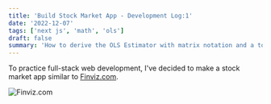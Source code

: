 ```yaml
---
title: 'Build Stock Market App - Development Log:1'
date: '2022-12-07'
tags: ['next js', 'math', 'ols']
draft: false
summary: 'How to derive the OLS Estimator with matrix notation and a tour of math typesetting using markdown with the help of KaTeX.'
---
```


To practice full-stack web development, I've decided to make a stock market app similar to [Finviz.com](https://finviz.com).

![Finviz.com](../images/markdown/Finviz.png)
